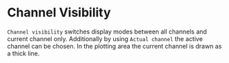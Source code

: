 # Channel Visibility

``Channel visibility`` switches display modes between all channels and current channel only. Additionally by using ``Actual channel`` the active channel can be chosen. In the plotting area the current channel is drawn as a thick line.
